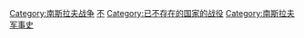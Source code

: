{{Catnav|頁面分類|历史|各國歷史|南斯拉夫歷史|南斯拉夫战争}}

[[Category:南斯拉夫战争|Category:南斯拉夫战争]]
[[Category:各国战役|不]]
[[Category:已不存在的国家的战役|Category:已不存在的国家的战役]]
[[Category:南斯拉夫军事史|Category:南斯拉夫军事史]]
